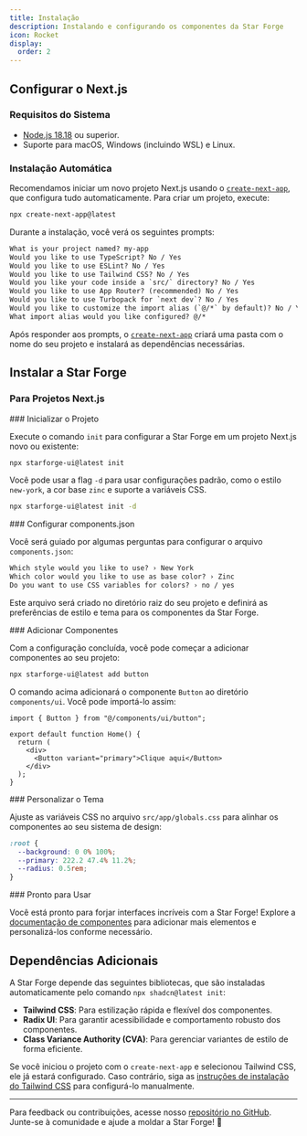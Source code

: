 ```yaml
---
title: Instalação
description: Instalando e configurando os componentes da Star Forge
icon: Rocket
display:
  order: 2
---
```



## Configurar o Next.js

### Requisitos do Sistema

- [Node.js 18.18](https://nodejs.org/) ou superior.
- Suporte para macOS, Windows (incluindo WSL) e Linux.

### Instalação Automática

Recomendamos iniciar um novo projeto Next.js usando o [`create-next-app`](/docs/app/api-reference/cli/create-next-app), que configura tudo automaticamente. Para criar um projeto, execute:

```bash filename="Terminal"
npx create-next-app@latest
```

Durante a instalação, você verá os seguintes prompts:

```txt filename="Terminal"
What is your project named? my-app
Would you like to use TypeScript? No / Yes
Would you like to use ESLint? No / Yes
Would you like to use Tailwind CSS? No / Yes
Would you like your code inside a `src/` directory? No / Yes
Would you like to use App Router? (recommended) No / Yes
Would you like to use Turbopack for `next dev`? No / Yes
Would you like to customize the import alias (`@/*` by default)? No / Yes
What import alias would you like configured? @/*
```

Após responder aos prompts, o [`create-next-app`](/docs/app/api-reference/cli/create-next-app) criará uma pasta com o nome do seu projeto e instalará as dependências necessárias.

## Instalar a Star Forge

### Para Projetos Next.js

<Steps>

<Step>
### Inicializar o Projeto

Execute o comando `init` para configurar a Star Forge em um projeto Next.js novo ou existente:

```bash
npx starforge-ui@latest init
```

<Callout className="mt-4">

Você pode usar a flag `-d` para usar configurações padrão, como o estilo `new-york`, a cor base `zinc` e suporte a variáveis CSS.

```bash
npx starforge-ui@latest init -d
```

</Callout>
</Step>

<Step>
### Configurar components.json

Você será guiado por algumas perguntas para configurar o arquivo `components.json`:

```txt showLineNumbers
Which style would you like to use? › New York
Which color would you like to use as base color? › Zinc
Do you want to use CSS variables for colors? › no / yes
```

Este arquivo será criado no diretório raiz do seu projeto e definirá as preferências de estilo e tema para os componentes da Star Forge.
</Step>

<Step>
### Adicionar Componentes

Com a configuração concluída, você pode começar a adicionar componentes ao seu projeto:

```bash
npx starforge-ui@latest add button
```

O comando acima adicionará o componente `Button` ao diretório `components/ui`. Você pode importá-lo assim:

```tsx title="index.tsx"
import { Button } from "@/components/ui/button";

export default function Home() {
  return (
    <div>
      <Button variant="primary">Clique aqui</Button>
    </div>
  );
}
```

</Step>

<Step>
### Personalizar o Tema

Ajuste as variáveis CSS no arquivo `src/app/globals.css` para alinhar os componentes ao seu sistema de design:

```css title="globals.css"
:root {
  --background: 0 0% 100%;
  --primary: 222.2 47.4% 11.2%;
  --radius: 0.5rem;
}
```

</Step>

<Step>
### Pronto para Usar

Você está pronto para forjar interfaces incríveis com a Star Forge! Explore a [documentação de componentes](#) para adicionar mais elementos e personalizá-los conforme necessário.
</Step>

</Steps>

## Dependências Adicionais

A Star Forge depende das seguintes bibliotecas, que são instaladas automaticamente pelo comando `npx shadcn@latest init`:

- **Tailwind CSS**: Para estilização rápida e flexível dos componentes.
- **Radix UI**: Para garantir acessibilidade e comportamento robusto dos componentes.
- **Class Variance Authority (CVA)**: Para gerenciar variantes de estilo de forma eficiente.

Se você iniciou o projeto com o `create-next-app` e selecionou Tailwind CSS, ele já estará configurado. Caso contrário, siga as [instruções de instalação do Tailwind CSS](https://tailwindcss.com/docs/installation) para configurá-lo manualmente.

---

Para feedback ou contribuições, acesse nosso [repositório no GitHub](https://github.com/seu-usuario/starforge-ui). Junte-se à comunidade e ajude a moldar a Star Forge! 🌟